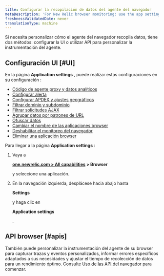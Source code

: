 ```yaml
---
title: Configurar la recopilación de datos del agente del navegador
metaDescription: 'For New Relic browser monitoring: use the app settings page to configure the agent type and deployment method.'
freshnessValidatedDate: never
translationType: machine
---
```


Si necesita personalizar cómo el agente del navegador recopila datos, tiene dos métodos: configurar la UI o utilizar API para personalizar la instrumentación del agente.

## Configuración UI [#UI]

En la página <DoNotTranslate>**Application settings**</DoNotTranslate> , puede realizar estas configuraciones en su configuración <InlinePopover type="browser"/>:

* [Código de agente proxy y datos analíticos](/docs/browser/new-relic-browser/configuration/proxy-agent-requests/)
* [Configurar alerta](/docs/browser/new-relic-browser/configuration/view-browser-apps-alert-information/)
* [Configurar APDEX y ajustes geográficos](/docs/browser/new-relic-browser/configuration/browser-settings-ui-options-apdex-geography/#apdex-settings)
* [Filtrar dominio y subdominio](/docs/browser/new-relic-browser/configuration/monitor-or-block-specific-domains-subdomains/)
* [Filtrar solicitudes AJAX](/docs/browser/new-relic-browser/configuration/filter-ajax-request-events/)
* [Agrupar datos por patrones de URL](/docs/browser/new-relic-browser/configuration/group-browser-metrics-urls/)
* [Ofuscar datos](/docs/browser/new-relic-browser/configuration/obfuscate-browser-agent-data/)
* [Cambiar el nombre de las aplicaciones browser](/docs/browser/new-relic-browser/configuration/rename-browser-apps/)
* [Deshabilitar el monitoreo del navegador](/docs/browser/new-relic-browser/installation/disable-browser-monitoring/)
* [Eliminar una aplicación browser](/docs/apm/new-relic-apm/maintenance/remove-applications-new-relic/#remove)

Para llegar a la página <DoNotTranslate>**Application settings**</DoNotTranslate> :

1. Vaya a

   <DoNotTranslate>**[one.newrelic.com > All capabilities](https://one.newrelic.com/all-capabilities) > Browser**</DoNotTranslate>

   y seleccione una aplicación.

2. En la navegación izquierda, desplácese hacia abajo hasta

   <DoNotTranslate>**Settings**</DoNotTranslate>

   y haga clic en

   <DoNotTranslate>**Application settings**</DoNotTranslate>

   .

## API browser [#apis]

También puede personalizar la instrumentación del agente de su browser para capturar trazas y eventos personalizados, informar errores específicos adaptados a sus necesidades y ajustar el tiempo de recolección de datos para un rendimiento óptimo. Consulte [Uso de las API del navegador](/docs/browser/new-relic-browser/browser-apis/using-browser-apis/) para comenzar.